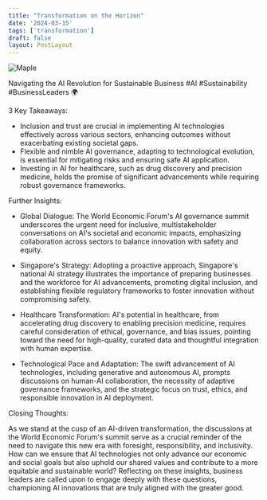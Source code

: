 ```yaml
---
title: "Transformation on the Horizon"
date: '2024-03-15'
tags: ['transformation']
draft: false
layout: PostLayout
---
```


<div className="flex justify-center">
<div className="my-1 w-full px-2 xl:my-1 xl:w-1/2 xl:px-2">
    <img src="https://img.youtube.com/vi/IvlWqVRGFnk/0.jpg" alt="Maple" className="mx-auto h-58 w-auto" />
</div>
</div>

Navigating the AI Revolution for Sustainable Business #AI #Sustainability #BusinessLeaders 🌍

3 Key Takeaways:

- Inclusion and trust are crucial in implementing AI technologies effectively across various sectors, enhancing outcomes without exacerbating existing societal gaps.
- Flexible and nimble AI governance, adapting to technological evolution, is essential for mitigating risks and ensuring safe AI application.
- Investing in AI for healthcare, such as drug discovery and precision medicine, holds the promise of significant advancements while requiring robust governance frameworks.

Further Insights:

- Global Dialogue: The World Economic Forum's AI governance summit underscores the urgent need for inclusive, multistakeholder conversations on AI's societal and economic impacts, emphasizing collaboration across sectors to balance innovation with safety and equity.

- Singapore's Strategy: Adopting a proactive approach, Singapore's national AI strategy illustrates the importance of preparing businesses and the workforce for AI advancements, promoting digital inclusion, and establishing flexible regulatory frameworks to foster innovation without compromising safety.

- Healthcare Transformation: AI's potential in healthcare, from accelerating drug discovery to enabling precision medicine, requires careful consideration of ethical, governance, and bias issues, pointing toward the need for high-quality, curated data and thoughtful integration with human expertise.

- Technological Pace and Adaptation: The swift advancement of AI technologies, including generative and autonomous AI, prompts discussions on human-AI collaboration, the necessity of adaptive governance frameworks, and the strategic focus on trust, ethics, and responsible innovation in AI deployment.

Closing Thoughts:

As we stand at the cusp of an AI-driven transformation, the discussions at the World Economic Forum's summit serve as a crucial reminder of the need to navigate this new era with foresight, responsibility, and inclusivity. How can we ensure that AI technologies not only advance our economic and social goals but also uphold our shared values and contribute to a more equitable and sustainable world? Reflecting on these insights, business leaders are called upon to engage deeply with these questions, championing AI innovations that are truly aligned with the greater good.

